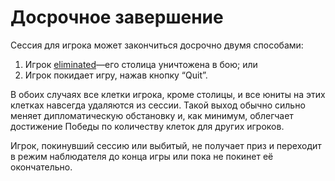 # Досрочное завершение

Сессия для игрока может закончиться досрочно двумя способами:

1. Игрок [eliminated](/wiki/war/elimination)—его столица уничтожена в бою; или
2. Игрок покидает игру, нажав кнопку “Quit”.

В обоих случаях все клетки игрока, кроме столицы, и все юниты на этих клетках навсегда удаляются из сессии. Такой выход обычно сильно меняет дипломатическую обстановку и, как минимум, облегчает достижение Победы по количеству клеток для других игроков.

Игрок, покинувший сессию или выбитый, не получает приз и переходит в режим наблюдателя до конца игры или пока не покинет её окончательно.